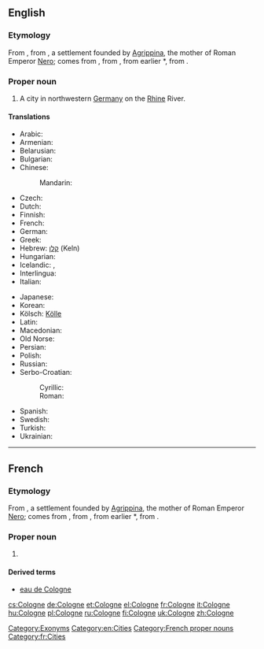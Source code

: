 {{also|cologne}}
==English==
{{wikipedia}}

===Etymology===
From {{etyl|fr}} {{term|Cologne|lang=fr}}, from {{etyl|la}} {{term|Colonia Agrippina|Colōnia Agrippīna|Agrippine Colony|lang=la}}, a settlement founded by [[w:Agrippina the Younger|Agrippina]], the mother of Roman Emperor [[w:Nero|Nero]]; {{term|colonia|colōnia|colony|lang=la}} comes from {{term|colonus|colōnus|farmer; colonist|lang=la}}, from {{term|colo|colō|till, cultivate, worship|lang=la}}, from earlier *{{term||quelō}}, from {{proto|Indo-European|kʷel-|to move; to turn (around)}}.

===Proper noun===
{{en-proper noun}}

# A city in northwestern [[Germany]] on the [[Rhine]] River.

====Translations====
{{trans-top|city in Germany}}
* Arabic: {{t|ar|كولونيا|f|tr=kulūnya}}
* Armenian: {{t-|hy|Քյոլն|tr=K'yoln}}
* Belarusian: {{t|be|Кёльн|m|tr=Kjolʹn|sc=Cyrl}}
* Bulgarian: {{t|bg|Кьолн|m|tr=K’oln|sc=Cyrl}}
* Chinese:
*: Mandarin: {{t|cmn|科隆|tr=Kēlóng|sc=Hani}}
* Czech: {{t-|cs|Kolín nad Rýnem}}
* Dutch: {{t-|nl|Keulen|n}}
* Finnish: {{t+|fi|Köln}}
* French: {{t+|fr|Cologne|f}}
* German: {{t+|de|Köln|n}}
* Greek: {{t+|el|Κολωνία|f|tr=Kolonía}}
* Hebrew: [[קלן]] (Keln)
* Hungarian: {{t+|hu|Köln}}
* Icelandic: {{t-|is|Köln|f}}, {{t-|is|Kolni|f}} {{qualifier|archaic}}
* Interlingua: {{t|ia|Colonia}}
* Italian: {{t-|it|Colonia|f}}
{{trans-mid}}
* Japanese: {{t-|ja|ケルン|tr=Kerun}}
* Korean: {{t|ko|쾰른|tr=Koelleun|sc=Kore}}
* Kölsch: [[Kölle]] {{f}}
* Latin: {{t-|la|Colonia Agrippina|f|alt=Colōnia Agrippīna}}
* Macedonian: {{t|mk|Келн|m|tr=Kéln}}
* Old Norse: {{tø|non|Kolni|f}}
* Persian: {{t|fa|کلن|tr=koln}}
* Polish: {{t+|pl|Kolonia|f}}
* Russian: {{t+|ru|Кёльн|m|tr=Kjolʹn}}
* Serbo-Croatian:
*: Cyrillic: {{t|sh|Келн|m}}
*: Roman: {{t|sh|Köln|m}}
* Spanish: {{t+|es|Colonia|f}}
* Swedish: {{t+|sv|Köln|c}}
* Turkish: {{t+|tr|Köln}}
* Ukrainian: {{t|uk|Кельн|m|tr=Kelʹn|sc=Cyrl}}
{{trans-bottom}}

[[Category:Exonyms]]
[[Category:en:Cities]]

----

==French==

===Etymology===
From {{etyl|la|fr}} {{term|Colonia Agrippina|Colōnia Agrippīna|Agrippine Colony|lang=la}}, a settlement founded by [[w:Agrippina the Younger|Agrippina]], the mother of Roman Emperor [[w:Nero|Nero]]; {{term|colonia|colōnia|colony|lang=la}} comes from {{term|colonus|colōnus|farmer; colonist|lang=la}}, from {{term|colo|colō|till, cultivate, worship|lang=la}}, from earlier *{{term||quelō}}, from {{proto|Indo-European|kʷel-|to move; to turn (around)|lang=fr}}.

===Proper noun===
{{fr-proper noun|f}}

# {{l|en|Cologne}}

====Derived terms====
* [[eau de Cologne]]

[[Category:French proper nouns]]
[[Category:fr:Cities]]

[[cs:Cologne]]
[[de:Cologne]]
[[et:Cologne]]
[[el:Cologne]]
[[fr:Cologne]]
[[it:Cologne]]
[[hu:Cologne]]
[[pl:Cologne]]
[[ru:Cologne]]
[[fi:Cologne]]
[[uk:Cologne]]
[[zh:Cologne]]